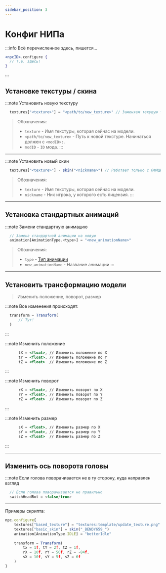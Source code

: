 ```yaml
---
sidebar_position: 3
---
```


# Конфиг НИПа

:::info Всё перечисленное здесь, пишется...
```jsx
<npcID>.configure {
  // т.е. здесь!
}
```
:::

## Установке текстуры / скина

:::note Установить новую текстуру
```jsx
  textures["<texture>"] = "<path/to/new_texture>" // Заменяем текущую текстуру на навую
```
> Обозначения:
> - `texture` - Имя текстуры, которая сейчас на модели.
> - `<path/to/new_texture>` - Путь к новой текстуре. Начинаться должен с `<modID>:`.
>  - `modID` - `ID` мода.
:::

---

:::note Установить новый скин
```jsx
  textures["<texture>"] - skin("<nickname>") // Работает только с ОФИЦИАЛЬНЫМИ скинами Mojang. Вводите корректно имя, иначе -> краш
```
> Обозначения:
> - `texture` - Имя текстуры, которая сейчас на модели.
> - `nickname` - Ник игрока, у которого есть лицензия.
:::

---

## Установка стандартных анимаций

:::note Замени стандартную анимацию
```jsx
  // Замена стандартной анимации на новую
  animation[AnimationType.<type>] = "<new_animationName>"
```
> Обозначения:
> - `type` - [Тип анимации](../../Tools/standartAnimationType)
> - `new_animationName` - Название анимации
:::

---

## Установить трансформацию модели

> Изменить положение, поворот, размер

:::note Все изменения происходят:
```jsx
  transform = Transform(
      // Тут!
  )
```
:::

:::note Изменить положение
```jsx
      tX = <float>, // Изменить положение по X
      tY = <float>, // Изменить положение по Y
      tZ = <float>  // Изменить положение по Z
```
:::

:::note Изменить поворот
```jsx
      rX = <float>, // Изменить поворот по X
      rY = <float>, // Изменить поворот по Y
      rZ = <float>  // Изменить поворот по Z
```
:::

:::note Изменить размер
```jsx
      sX = <float>, // Изменить размер по X
      sY = <float>, // Изменить размер по Y
      sZ = <float>  // Изменить размер по Z
```
:::

---

## Изменить ось поворота головы

:::note Если голова поворачивается не в ту сторону, куда направлен взгляд
```jsx
  // Если голова поворачивается не правильно
  switchHeadRot = <false/true>
```

---

Примеры скрипта:
```jsx
npc.configure{
    textures["based_texture"] = "textures:template/update_texture.png"
    textures["basic_skin"] = skin("_BENDY659_")
    animation[AnimationType.IDLE] = "betterIdle"
    
    transform = Transform(
        tx = 1f, tY = 2f, tZ = 1f,
        rX = 10f, rY = 50f, rZ = -84f,
        sX = 10f, sY = 5f, sZ = 6f
    )
}
```